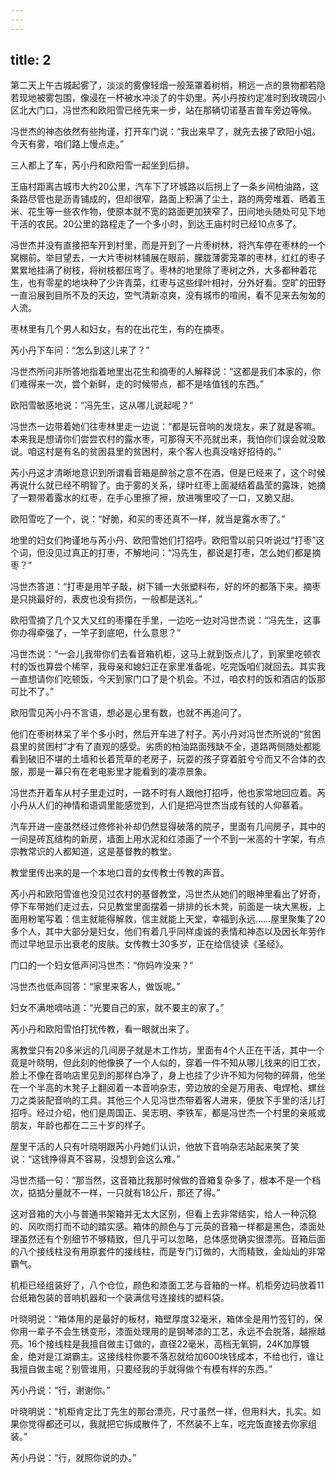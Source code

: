 ```yaml
---
---
---
```

title: 2
---




第二天上午古城起雾了，淡淡的雾像轻烟一般笼罩着树梢，稍远一点的景物都若隐若现地被雾包围，像浸在一杯被水冲淡了的牛奶里。芮小丹按约定准时到玫瑰园小区北大门口，冯世杰和欧阳雪已经先来一步，站在那辆切诺基吉普车旁边等候。

冯世杰的神态依然有些拘谨，打开车门说：“我出来早了，就先去接了欧阳小姐。今天有雾，咱们路上慢点走。”

三人都上了车，芮小丹和欧阳雪一起坐到后排。

王庙村距离古城市大约20公里，汽车下了环城路以后拐上了一条乡间柏油路，这条路尽管也是沥青铺成的，但却很窄，路面上积满了尘土，路的两旁堆着、晒着玉米、花生等一些农作物，使原本就不宽的路面更加狭窄了，田间地头随处可见下地干活的农民。20公里的路程走了一个多小时，到达王庙村时已经10点多了。

冯世杰并没有直接把车开到村里，而是开到了一片枣树林，将汽车停在枣林的一个窝棚前。举目望去，一大片枣树林铺展在眼前，朦胧薄雾笼罩的枣林，红红的枣子累累地挂满了树枝，将树枝都压弯了。枣林的地里除了枣树之外，大多都种着花生，也有零星的地块种了少许青菜，红枣与这些绿叶相衬，分外好看。空旷的田野一直沿展到目所不及的天边，空气清新凉爽，没有城市的喧闹，看不见来去匆匆的人流。

枣林里有几个男人和妇女，有的在出花生，有的在摘枣。

芮小丹下车问：“怎么到这儿来了？”

冯世杰所问非所答地指着地里出花生和摘枣的人解释说：“这都是我们本家的，你们难得来一次，尝个新鲜，走的时候带点，都不是啥值钱的东西。”

欧阳雪敏感地说：“冯先生，这从哪儿说起呢？”

冯世杰一边带着她们往枣林里走一边说：“都是玩音响的发烧友，来了就是客嘛。本来我是想请你们尝尝农村的露水枣，可那得天不亮就出来，我怕你们误会就没敢说。咱这村是有名的贫困县里的贫困村，来个客人也真没啥好招待的。”

芮小丹这才清晰地意识到所谓看音箱是醉翁之意不在酒，但是已经来了，这个时候再说什么就已经不明智了。由于雾的关系，绿叶红枣上面凝结着晶莹的露珠，她摘了一颗带着露水的红枣，在手心里擦了擦，放进嘴里咬了一口，又脆又甜。

欧阳雪吃了一个，说：“好脆，和买的枣还真不一样，就当是露水枣了。”

地里的妇女们拘谨地与芮小丹、欧阳雪她们打招呼。欧阳雪以前只听说过“打枣”这个词，但没见过真正的打枣，不解地问：“冯先生，都说是打枣，怎么她们都是摘枣？”

冯世杰答道：“打枣是用竿子敲，树下铺一大张塑料布，好的坏的都落下来。摘枣是只挑最好的，表皮也没有损伤，一般都是送礼。”

欧阳雪摘了几个又大又红的枣攥在手里，一边吃一边对冯世杰说：“冯先生，这事你办得牵强了，一竿子到底吧，什么意思？”

冯世杰说：“一会儿我带你们去看音箱机柜，这马上就到饭点儿了，到家里吃顿农村的饭也算尝个稀罕，我母亲和媳妇正在家里准备呢，吃完饭咱们就回去。其实我一直想请你们吃顿饭，今天到家门口了是个机会。不过，咱农村的饭和酒店的饭那可比不了。”

欧阳雪见芮小丹不言语，想必是心里有数，也就不再追问了。

他们在枣树林呆了半个多小时，然后开车进了村子。芮小丹对冯世杰所说的“贫困县里的贫困村”才有了直观的感受。劣质的柏油路面残缺不全，道路两侧随处都能看到破旧不堪的土墙和长着荒草的老房子，玩耍的孩子穿着脏兮兮而又不合体的衣服，那是一幕只有在老电影里才能看到的凄凉景象。

冯世杰开着车从村子里走过时，一路不时有人跟他打招呼，他也家常地回应着。芮小丹从人们的神情和语调里能感觉到，人们是把冯世杰当成有钱的人仰慕着。

汽车开进一座虽然经过修修补补却仍然显得破落的院子，里面有几间房子，其中的一间是砖瓦结构的新房，墙面上用水泥和红漆画了一个不到一米高的十字架，有点宗教常识的人都知道，这是基督教的教堂。

教堂里传出来的是一个本地口音的女传教士传教的声音。

芮小丹和欧阳雪谁也没见过农村的基督教堂，冯世杰从她们的眼神里看出了好奇，停下车带她们走过去，只见教堂里面摆着一排排的长木凳，前面是一块大黑板，上面用粉笔写着：信主就能得解救，信主就能上天堂，幸福到永远……屋里聚集了20多个人，其中大部分是妇女，他们有着几乎同样虔诚的表情和神态以及因长年劳作而过早地显示出衰老的皮肤。女传教士30多岁，正在给信徒读《圣经》。

门口的一个妇女低声问冯世杰：“你妈咋没来？”

冯世杰也低声回答：“家里来客人，做饭呢。”

妇女不满地嘀咕道：“光要自己的家，就不要主的家了。”

芮小丹和欧阳雪怕打扰传教，看一眼就出来了。

离教堂只有20多米远的几间房子就是木工作坊，里面有4个人正在干活，其中一个竟是叶晓明，但此刻的他像换了一个人似的，穿着一件不知从哪儿找来的旧工衣，脸上不像在音响店里见到的那样白净了，身上也挂了少许不知为何物的碎屑，他坐在一个半高的木凳子上翻阅着一本音响杂志，旁边放的全是万用表、电焊枪、螺丝刀之类装配音响的工具。其他三个人见冯世杰带着客人进来，便放下手里的活儿打招呼。经过介绍，他们是周国正、吴志明、李铁军，都是冯世杰一个村里的亲戚或朋友，年龄也都在二三十岁的样子。

屋里干活的人只有叶晓明跟芮小丹她们认识，他放下音响杂志站起来笑了笑说：“这钱挣得真不容易，没想到会这么难。”

冯世杰插一句：“那当然，这音箱比我那时候做的音箱复杂多了，根本不是一个档次，掂掂分量就不一样，一只就有18公斤，那还了得。”

这对音箱的大小与普通书架箱并无太大区别，但看上去非常结实，给人一种沉稳的、风吹雨打而不动的踏实感。箱体的颜色与丁元英的音箱一样都是黑色，漆面处理虽然还有个别细节不够精致，但几乎可以忽略，总体感觉确实很漂亮。音箱后面的八个接线柱没有用原套件的接线柱，而是专门订做的，大而精致，金灿灿的非常霸气。

机柜已经组装好了，八个仓位，颜色和漆面工艺与音箱的一样。机柜旁边码放着11台纸箱包装的音响机器和一个装满信号连接线的塑料袋。

叶晓明说：“箱体用的是最好的板材，箱壁厚度32毫米，箱体全是用竹签钉的，保你用一辈子不会生锈变形，漆面处理用的是钢琴漆的工艺，永远不会脱落，越擦越亮。16个接线柱是我擅自做主订做的，直径22毫米，高档无氧铜，24K加厚镀金，绝对是江湖霸主。这接线柱你要不落忍就给加600块钱成本，不给也行，谁让我擅自做主呢？别管谁用，只要经我的手就得做个有模有样的东西。”

芮小丹说：“行，谢谢你。”

叶晓明说：“机柜肯定比丁先生的那台漂亮，尺寸虽然一样，但用料大，扎实。如果你觉得都还可以，我就把它拆成散件了，不然装不上车，吃完饭直接去你家组装。”

芮小丹说：“行，就照你说的办。”